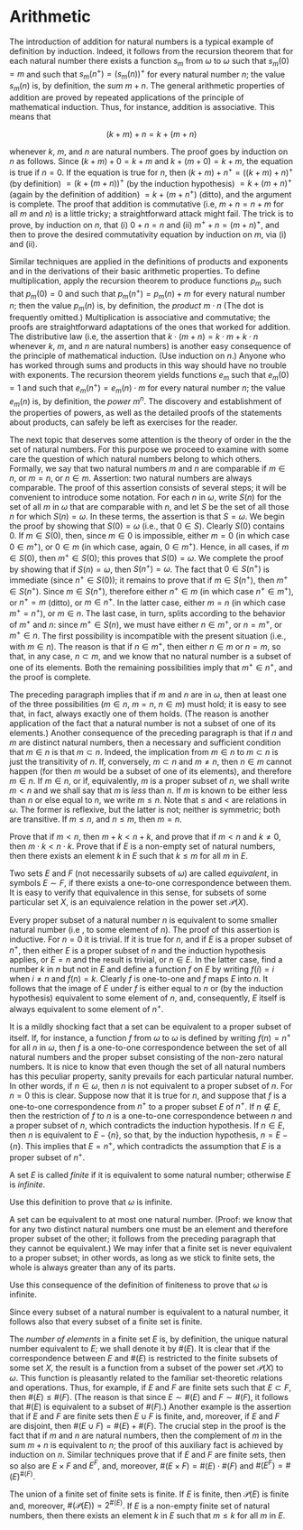 # Arithmetic

The introduction of addition for natural numbers is a typical example of definition by induction. Indeed, it follows from the recursion theorem that for each natural number there exists a function $s_{m}$ from $\omega$ to $\omega$ such that $s_{m}(0) = m$ and such that $s_{m}(n^{+}) = (s_{m}(n))^{+}$ for every natural number $n$; the value $s_{m}(n)$ is, by definition, the *sum*`\index{sum}`{=latex} $m + n$. The general arithmetic properties of addition are proved by repeated applications of the principle of mathematical induction. Thus, for instance, addition is associative. This means that 

$$
(k + m) + n = k + (m + n) 
$$

whenever $k$, $m$, and $n$ are natural numbers. The proof goes by induction on $n$ as follows. Since $(k + m) + 0 = k + m$ and $k + (m + 0) = k + m$, the equation is true if $n = 0$. If the equation is true for $n$, then $(k + m) + n^{+} = ((k+ m) + n)^{+}$ (by definition) $= (k + (m + n))^{+}$ (by the induction hypothesis) $= k + (m + n)^{+}$ (again by the definition of addition) $= k + (m + n^{+})$ (ditto), and the argument is complete. The proof that addition is commutative (i.e, $m + n = n + m$ for all $m$ and $n$) is a little tricky; a straightforward attack might fail. The trick is to prove, by induction on $n$, that (i) $0 + n = n$ and (ii) $m^{+} + n =  (m + n)^{+}$, and then to prove the desired commutativity equation by induction on $m$, via (i) and (ii). 

Similar techniques are applied in the definitions of products and exponents and in the derivations of their basic arithmetic properties. To define multiplication, apply the recursion theorem to produce functions $p_{m}$ such that $p_{m}(0) = 0$ and such that $p_{m}(n^{+}) = p_{m}(n) + m$ for every natural number $n$; then the value $p_{m}(n)$ is, by definition, the *product*`\index{product}`{=latex} $m \cdot n$ (The dot is frequently omitted.) Multiplication is associative and commutative; the proofs are straightforward adaptations of the ones that worked for addition. The distributive law (i.e, the assertion that $k \cdot (m + n)  = k \cdot m + k \cdot n$ whenever $k$, $m$, and $n$ are natural numbers) is another easy consequence of the principle of mathematical induction. (Use induction on $n$.) Anyone who has worked through sums and products in this way should have no trouble with exponents. The recursion theorem yields functions $e_{m}$ such that $e_{m}(0) = 1$ and such that $e_{m}(n^{+}) = e_{m}(n) \cdot m$ for every natural number $n$; the value $e_{m}(n)$ is, by definition, the *power*`\index{power}`{=latex} $m^{n}$. The discovery and establishment of the properties of powers, as well as the detailed proofs of the statements about products, can safely be left as exercises for the reader.

The next topic that deserves some attention is the theory of order in the the set of natural numbers. For this purpose we proceed to examine with some care the question of which natural numbers belong to which others. Formally, we say that two natural numbers $m$ and $n$ are comparable if $m \in n$, or $m = n$, or $n \in m$. Assertion: two natural numbers are always comparable. The proof of this assertion consists of several steps; it will be convenient to introduce some notation. For each $n$ in $\omega$, write $S(n)$ for the set of all $m$ in $\omega$ that are comparable with $n$, and let $S$ be the set of all those $n$ for which $S(n) = \omega$. In these terms, the assertion is that $S = \omega$. We begin the proof by showing that $S(0) = \omega$ (i.e., that $0 \in S$). Clearly $S(0)$ contains $0$. If $m \in S(0)$, then, since $m \in 0$ is impossible, either $m = 0$ (in which case $0 \in m^{+})$, or $0 \in m$ (in which case, again, $0 \in m^{+}$). Hence, in all cases, if $m \in S(0)$, then $m^{+} \in S(0)$; this proves that $S(0) = \omega$. We complete the proof by showing that if $S(n) = \omega$, then $S(n^{+}) = \omega$. The fact that $0 \in S(n^{+})$ is immediate (since $n^{+} \in S(0)$); it remains to prove that if $m \in S(n^{+})$, then $m^{+} \in S(n^{+})$. Since $m \in S(n^{+})$, therefore either $n^{+} \in m$ (in which case $n^{+} \in m^{+}$), or $n^{+} = m$ (ditto), or $m \in n^{+}$. In the latter case, either $m = n$ (in which case $m^{+} = n^{+}$), or $m \in n$. The last case, in turn, splits according to the behavior of $m^{+}$ and $n$: since $m^{+} \in S(n)$, we must have either $n \in m^{+}$, or $n = m^{+}$, or $m^{+} \in n$. The first possibility is incompatible with the present situation (i.e., with $m \in n$). The reason is that if $n \in m^{+}$, then either $n \in m$ or $n = m$, so that, in any case, $n \subset m$, and we know that no natural number is a subset of one of its elements. Both the remaining possibilities imply that $m^{+} \in n^{+}$, and the proof is complete. 

The preceding paragraph implies that if $m$ and $n$ are in $\omega$, then at least one of the three possibilities ($m \in n$, $m = n$, $n \in m$) must hold; it is easy to see that, in fact, always exactly one of them holds. (The reason is another application of the fact that a natural number is not a subset of one of its elements.) Another consequence of the preceding paragraph is that if $n$ and $m$ are distinct natural numbers, then a necessary and sufficient condition that $m \in n$ is that $m \subset n$. Indeed, the implication from $m \in n$ to $m \subset n$ is just the transitivity of $n$. If, conversely, $m \subset n$ and $m \neq n$, then $n \in m$ cannot happen (for then $m$ would be a subset of one of its elements), and therefore $m \in n$. If $m \in n$, or if, equivalently, $m$ is a proper subset of $n$, we shall write $m < n$ and we shall say that $m$ is *less* than $n$. If $m$ is known to be either less than $n$ or else equal to $n$, we write $m \le n$. Note that $\le$ and $<$ are relations in $\omega$. The former is reflexive, but the latter is not; neither is symmetric; both are transitive. If $m \le n$, and $n \le m$, then $m = n$.

::: {#exr-13-1}

Prove that if $m < n$, then $m + k < n + k$, and prove that if $m < n$ and $k \neq 0$, then $m \cdot k <n \cdot k$. Prove that if $E$ is a non-empty set of natural numbers, then there exists an element $k$ in $E$ such that $k \le m$ for all $m$ in $E$. 

:::

Two sets $E$ and $F$ (not necessarily subsets of $\omega$) are called *equivalent*`\index{equivalent}`{=latex}, in symbols $E \sim F$, if there exists a one-to-one correspondence between them. It is easy to verify that equivalence in this sense, for subsets of some particular set $X$, is an equivalence relation in the power set $\mathcal{P}(X)$.

Every proper subset of a natural number $n$ is equivalent to some smaller natural number (i.e , to some element of $n$). The proof of this assertion is inductive. For $n = 0$ it is trivial. If it is true for $n$, and if $E$ is a proper subset of $n^{+}$, then either $E$ is a proper subset of $n$ and the induction hypothesis applies, or $E = n$ and the result is trivial, or $n \in E$. In the latter case, find a number $k$ in $n$ but not in $E$ and define a function $f$ on $E$ by writing $f(i) = i$ when $i \neq n$ and $f(n) = k$. Clearly $f$ is one-to-one and $f$ maps $E$ into $n$. It follows that the image of $E$ under $f$ is either equal to $n$ or (by the induction hypothesis) equivalent to some element of $n$, and, consequently, $E$ itself is always equivalent to some element of $n^{+}$. 

It is a mildly shocking fact that a set can be equivalent to a proper subset of itself. If, for instance, a function $f$ from $\omega$ to $\omega$ is defined by writing $f(n) = n^{+}$ for all $n$ in $\omega$, then $f$ is a one-to-one correspondence between the set of all natural numbers and the proper subset consisting of the non-zero natural numbers. It is nice to know that even though the set of all natural numbers has this peculiar property, sanity prevails for each particular natural number. In other words, if $n \in \omega$, then $n$ is not equivalent to a proper subset of $n$. For $n = 0$ this is clear. Suppose now that it is true for $n$, and suppose that $f$ is a one-to-one correspondence from $n^{+}$ to a proper subset $E$ of $n^{+}$. If $n \notin E$, then the restriction of $f$ to $n$ is a one-to-one correspondence between $n$ and a proper subset of $n$, which contradicts the induction hypothesis. If $n \in E$, then $n$ is equivalent to $E - \{ n \}$, so that, by the induction hypothesis, $n = E - \{ n \}$. This implies that $E = n^{+}$, which contradicts the assumption that $E$ is a proper subset of $n^{+}$. 

A set $E$ is called *finite*`\index{finite}`{=latex} if it is equivalent to some natural number; otherwise $E$ is *infinite*`\index{infinite}`{=latex}.

::: {#exr-13-2}

Use this definition to prove that $\omega$ is infinite.

:::

A set can be equivalent to at most one natural number. (Proof: we know that for any two distinct natural numbers one must be an element and therefore proper subset of the other; it follows from the preceding paragraph that they cannot be equivalent.) We may infer that a finite set is never equivalent to a proper subset; in other words, as long as we stick to finite sets, the whole is always greater than any of its parts. 

::: {#exr-13-3}

Use this consequence of the definition of finiteness to prove that $\omega$ is infinite.

:::

Since every subset of a natural number is equivalent to a natural number, it follows also that every subset of a finite set is finite. 

The *number of elements*`\index{number of elements}`{=latex} in a finite set $E$ is, by definition, the unique natural number equivalent to $E$; we shall denote it by $\# (E)$. It is clear that if the correspondence between $E$ and $\# (E)$ is restricted to the finite subsets of some set $X$, the result is a function from a subset of the power set $\mathcal{P}(X)$ to $\omega$. This function is pleasantly related to the familiar set-theoretic relations and operations. Thus, for example, if $E$ and $F$ are finite sets such that $E \subset F$, then $\# (E) \le \# (F)$. (The reason is that since $E \sim \# (E)$ and $F \sim \# (F)$, it follows that $\# (E)$ is equivalent to a subset of $\# (F)$.) Another example is the assertion that if $E$ and $F$ are finite sets then $E \cup F$ is finite, and, moreover, if $E$ and $F$ are disjoint, then $\# (E \cup F) = \# (E) + \# (F)$. The crucial step in the proof is the fact that if $m$ and $n$ are natural numbers, then the complement of $m$ in the sum $m + n$ is equivalent to $n$; the proof of this auxiliary fact is achieved by induction on $n$. Similar techniques prove that if $E$ and $F$ are finite sets, then so also are $E \times F$ and $E^{F}$, and, moreover, $\# (E \times F) = \# (E) \cdot \# (F)$ and  $\# (E^{F}) = \# (E)^{\# (F)}$.

::: {#exr-13-4}

The union of a finite set of finite sets is finite. If $E$ is finite, then $\mathcal{P}(E)$ is finite and, moreover, $\# (\mathcal{P}(E)) = 2^{\# (E)}$. If $E$ is a non-empty finite set of natural numbers, then there exists an element $k$ in $E$ such that $m \le k$ for all $m$ in $E$.

:::
